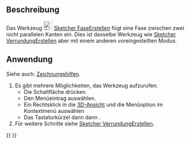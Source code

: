 <languages/>

{{Docnav/de
|[[Sketcher_CreateFillet/de|VerrundungErstellen]]
|[[Sketcher_Trimming/de|Zuschneiden]]
|[[Sketcher_Workbench/de|Sketcher]]
|IconL=Sketcher_CreateFillet.svg
|IconR=Sketcher_Trimming.svg
|IconC=Workbench_Sketcher.svg
}}

{{GuiCommand/de
|Name=Sketcher CreateChamfer
|Name/de=Sketcher FaseErstellen
|MenuLocation=Skizze → Sketcher-Werkzeuge → Fase erstellen
|Workbenches=[[Sketcher_Workbench/de|Sketcher]]
|Shortcut={{KEY|G}} {{KEY|F}} {{KEY|C}}
|Version=1.0
|SeeAlso=[[Sketcher_CreateFillet/de|Sketcher VerrundungErstellen]]
}}

<span id="Description"></span>
==Beschreibung==

Das Werkzeug [[Image:Sketcher_CreateChamfer.svg|24px]] [[Sketcher_CreateChamfer/de|Sketcher FaseErstellen]] fügt eine Fase zwischen zwei nicht parallelen Kanten ein. Dies ist dasselbe Werkzeug wie [[Sketcher_CreateFillet/de|Sketcher VerrundungErstellen]] aber mit einem anderen voreingestellten Modus.

<span id="Usage"></span>
==Anwendung==

Siehe auch: [[Sketcher_Workbench/de#Zeichnungshilfen|Zeichnungshilfen]].

# Es gibt mehrere Möglichkeiten, das Werkzeug aufzurufen:
#* Die Schaltfläche {{Button|[[Image:Sketcher_CreateChamfer.svg|16px]] [[Sketcher_CreateChamfer/de|Fase]]}} drücken.
#* Den Menüeintrag {{MenuCommand|Skizze → Sketcher-Werkzeuge → [[Image:Sketcher_CreateChamfer.svg|16px]] Fase}} auswählen.
#* Ein Rechtsklick in die [[3D_View/de|3D-Ansicht]] und die Menüoption {{MenuCommand|[[Image:Sketcher_CreateChamfer.svg|16px]] Fase}} im Kontextmenü auswählen
#* Das Tastaturkürzel {{KEY|G}} dann {{KEY|F}} dann {{KEY|C}}.
# Für weitere Schritte siehe [[Sketcher_CreateFillet/de#Anwendung|Sketcher VerrundungErstellen]].


{{Docnav/de
|[[Sketcher_CreateFillet/de|VerrundungErstellen]]
|[[Sketcher_Trimming/de|Zuschneiden]]
|[[Sketcher_Workbench/de|Sketcher]]
|IconL=Sketcher_CreateFillet.svg
|IconR=Sketcher_Trimming.svg
|IconC=Workbench_Sketcher.svg
}}

{{Sketcher_Tools_navi{{#translation:}}}}
{{Userdocnavi{{#translation:}}}}